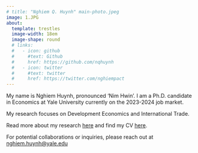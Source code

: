 ```yaml
---
# title: "Nghiem Q. Huynh" main-photo.jpeg
image: 1.JPG
about: 
  template: trestles
  image-width: 18em 
  image-shape: round
  # links:
  #   - icon: github
  #     #text: Github
  #     href: https://github.com/nqhuynh
  #   - icon: twitter
  #     #text: twitter
  #     href: https://twitter.com/nghiempact
---
```


My name is Nghiem Huynh, pronounced 'Nim Hwin'. I am a Ph.D. candidate in Economics at Yale University currently on the 2023-2024 job market.

My research focuses on Development Economics and International Trade.

Read more about my research [here](papers.qmd) and find my CV [here](Nghiem_Huynh_CV.pdf){target="_blank"}.

For potential collaborations or inquiries, please reach out at [nghiem.huynh\@yale.edu]{.underline}
